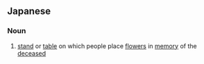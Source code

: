 ==Japanese==
{{ja-kanjitab|献|花|台}}

===Noun===
{{ja-noun|けんかだい}}

# [[stand]] or [[table]] on which people place [[flower]]s in [[memory]] of the [[deceased]]